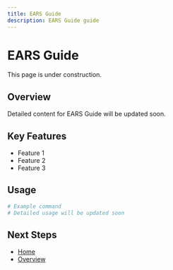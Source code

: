 ```yaml
---
title: EARS Guide
description: EARS Guide guide
---
```


# EARS Guide

This page is under construction.

## Overview

Detailed content for EARS Guide will be updated soon.

## Key Features

- Feature 1
- Feature 2
- Feature 3

## Usage

```bash
# Example command
# Detailed usage will be updated soon
```

## Next Steps

- [Home](/en)
- [Overview](/en/introduction/overview)
